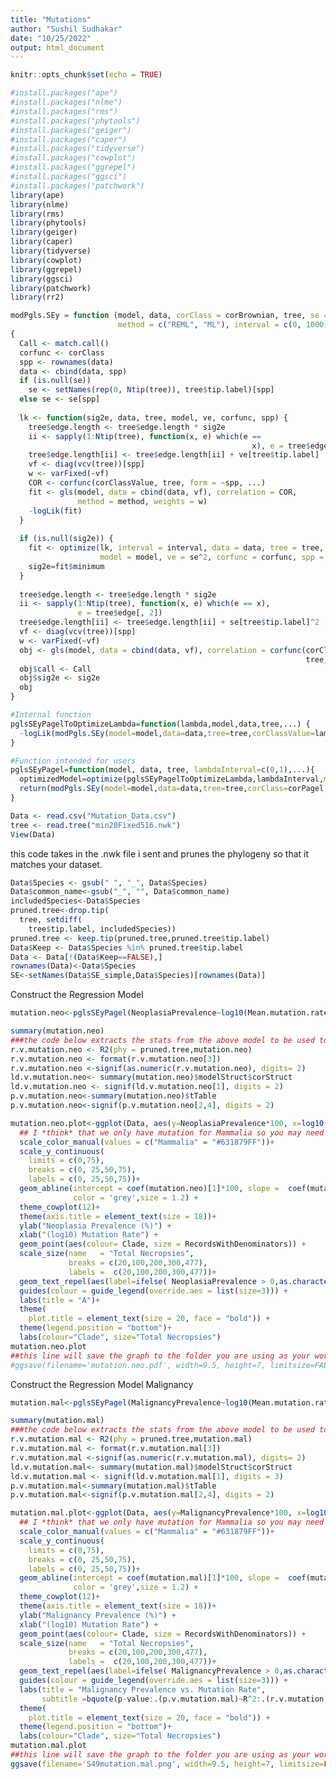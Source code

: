 ```yaml
---
title: "Mutations"
author: "Sushil Sudhakar"
date: "10/25/2022"
output: html_document
---
```


```r
knitr::opts_chunk$set(echo = TRUE)
```

```r
#install.packages("ape")
#install.packages("nlme")
#install.packages("rms")
#install.packages("phytools")
#install.packages("geiger")
#install.packages("caper")
#install.packages("tidyverse")
#install.packages("cowplot")
#install.packages("ggrepel")
#install.packages("ggsci")
#install.packages("patchwork")
library(ape)
library(nlme)
library(rms)
library(phytools)
library(geiger)
library(caper)
library(tidyverse)
library(cowplot)
library(ggrepel)
library(ggsci)
library(patchwork)
library(rr2)
```

```r
modPgls.SEy = function (model, data, corClass = corBrownian, tree, se = NULL, 
                        method = c("REML", "ML"), interval = c(0, 1000), corClassValue=1, sig2e=NULL, ...) 
{
  Call <- match.call()
  corfunc <- corClass
  spp <- rownames(data)
  data <- cbind(data, spp)
  if (is.null(se)) 
    se <- setNames(rep(0, Ntip(tree)), tree$tip.label)[spp]
  else se <- se[spp]
  
  lk <- function(sig2e, data, tree, model, ve, corfunc, spp) {
    tree$edge.length <- tree$edge.length * sig2e
    ii <- sapply(1:Ntip(tree), function(x, e) which(e == 
                                                      x), e = tree$edge[, 2])
    tree$edge.length[ii] <- tree$edge.length[ii] + ve[tree$tip.label]
    vf <- diag(vcv(tree))[spp]
    w <- varFixed(~vf)
    COR <- corfunc(corClassValue, tree, form = ~spp, ...)
    fit <- gls(model, data = cbind(data, vf), correlation = COR, 
               method = method, weights = w)
    -logLik(fit)
  }
  
  if (is.null(sig2e)) {
    fit <- optimize(lk, interval = interval, data = data, tree = tree, 
                    model = model, ve = se^2, corfunc = corfunc, spp = spp)
    sig2e=fit$minimum
  }
  
  tree$edge.length <- tree$edge.length * sig2e
  ii <- sapply(1:Ntip(tree), function(x, e) which(e == x), 
               e = tree$edge[, 2])
  tree$edge.length[ii] <- tree$edge.length[ii] + se[tree$tip.label]^2
  vf <- diag(vcv(tree))[spp]
  w <- varFixed(~vf)
  obj <- gls(model, data = cbind(data, vf), correlation = corfunc(corClassValue, 
                                                                  tree, form = ~spp, ...), weights = w, method = method)
  obj$call <- Call
  obj$sig2e <- sig2e
  obj
}

#Internal function
pglsSEyPagelToOptimizeLambda=function(lambda,model,data,tree,...) {
  -logLik(modPgls.SEy(model=model,data=data,tree=tree,corClassValue=lambda,corClass=corPagel,fixed=T,...)) #Returns -logLikelihood of the pgls.SEy model with lambda fixed to the value of the lambda argument. sig2e will be optimized within modPgls.SEy unless given as an argument here
}

#Function intended for users
pglsSEyPagel=function(model, data, tree, lambdaInterval=c(0,1),...){
  optimizedModel=optimize(pglsSEyPagelToOptimizeLambda,lambdaInterval,model=model,data=data,tree=tree,...) #Optimizes lambda in the lambdaInterval using the pglsSEyPagelToOptimizeLambda function
  return(modPgls.SEy(model=model,data=data,tree=tree,corClass=corPagel,fixed=T,corClassValue=optimizedModel$minimum,...)) #Returns the final model fit
}
```

```r
Data <- read.csv("Mutation_Data.csv")
tree <- read.tree("min20Fixed516.nwk")
View(Data)
```


this code takes in the .nwk file i sent and prunes the phylogeny so that it matches your dataset.
```r
Data$Species <- gsub(" ", "_", Data$Species) 
Data$common_name<-gsub("_", "", Data$common_name)
includedSpecies<-Data$Species
pruned.tree<-drop.tip(
  tree, setdiff(
    tree$tip.label, includedSpecies))
pruned.tree <- keep.tip(pruned.tree,pruned.tree$tip.label)
Data$Keep <- Data$Species %in% pruned.tree$tip.label
Data <- Data[!(Data$Keep==FALSE),]
rownames(Data)<-Data$Species
SE<-setNames(Data$SE_simple,Data$Species)[rownames(Data)]
```

Construct the Regression Model    
```r
mutation.neo<-pglsSEyPagel(NeoplasiaPrevalence~log10(Mean.mutation.rate..SBS.genome.year.),data=Data,tree=pruned.tree,se=SE,method = "ML")
```

```r
summary(mutation.neo) 
###the code below extracts the stats from the above model to be used to construct the regression graph
r.v.mutation.neo <- R2(phy = pruned.tree,mutation.neo)
r.v.mutation.neo <- format(r.v.mutation.neo[3])
r.v.mutation.neo <-signif(as.numeric(r.v.mutation.neo), digits= 2)
ld.v.mutation.neo<- summary(mutation.neo)$modelStruct$corStruct
ld.v.mutation.neo <- signif(ld.v.mutation.neo[1], digits = 2)
p.v.mutation.neo<-summary(mutation.neo)$tTable
p.v.mutation.neo<-signif(p.v.mutation.neo[2,4], digits = 2)
```

```r
mutation.neo.plot<-ggplot(Data, aes(y=NeoplasiaPrevalence*100, x=log10(Mean.mutation.rate..SBS.genome.year.)))+
  ## I *think* that we only have mutation for Mammalia so you may need to change the line below
  scale_color_manual(values = c("Mammalia" = "#631879FF"))+
  scale_y_continuous(
    limits = c(0,75),
    breaks = c(0, 25,50,75),
    labels = c(0, 25,50,75))+
  geom_abline(intercept = coef(mutation.neo)[1]*100, slope =  coef(mutation.neo)[2]*100,
              color = 'grey',size = 1.2) +
  theme_cowplot(12)+
  theme(axis.title = element_text(size = 18))+
  ylab("Neoplasia Prevalence (%)") +
  xlab("(log10) Mutation Rate") +
  geom_point(aes(colour= Clade, size = RecordsWithDenominators)) +
  scale_size(name   = "Total Necropsies",
             breaks = c(20,100,200,300,477),
             labels =  c(20,100,200,300,477))+
  geom_text_repel(aes(label=ifelse( NeoplasiaPrevalence > 0,as.character(common_name),'')),max.overlaps = Inf,size=5, direction = "y")+
  guides(colour = guide_legend(override.aes = list(size=3))) +
  labs(title = "A")+
  theme(
    plot.title = element_text(size = 20, face = "bold")) +
  theme(legend.position = "bottom")+
  labs(colour="Clade", size="Total Necropsies")
mutation.neo.plot
##this line will save the graph to the folder you are using as your working directory
#ggsave(filename='mutation.neo.pdf', width=9.5, height=7, limitsize=FALSE,bg="white")
```
Construct the Regression Model  Malignancy  
```r
mutation.mal<-pglsSEyPagel(MalignancyPrevalence~log10(Mean.mutation.rate..SBS.genome.year.),data=Data,tree=pruned.tree,se=SE,method = "ML")
```


```r
summary(mutation.mal) 
###the code below extracts the stats from the above model to be used to construct the regression graph
r.v.mutation.mal <- R2(phy = pruned.tree,mutation.mal)
r.v.mutation.mal <- format(r.v.mutation.mal[3])
r.v.mutation.mal <-signif(as.numeric(r.v.mutation.mal), digits= 2)
ld.v.mutation.mal<- summary(mutation.mal)$modelStruct$corStruct
ld.v.mutation.mal <- signif(ld.v.mutation.mal[1], digits = 3)
p.v.mutation.mal<-summary(mutation.mal)$tTable
p.v.mutation.mal<-signif(p.v.mutation.mal[2,4], digits = 2)
```

```r



mutation.mal.plot<-ggplot(Data, aes(y=MalignancyPrevalence*100, x=log10(Mean.mutation.rate..SBS.genome.year.)))+
  ## I *think* that we only have mutation for Mammalia so you may need to change the line below
  scale_color_manual(values = c("Mammalia" = "#631879FF"))+
  scale_y_continuous(
    limits = c(0,75),
    breaks = c(0, 25,50,75),
    labels = c(0, 25,50,75))+
  geom_abline(intercept = coef(mutation.mal)[1]*100, slope =  coef(mutation.mal)[2]*100,
              color = 'grey',size = 1.2) +
  theme_cowplot(12)+
  theme(axis.title = element_text(size = 18))+
  ylab("Malignancy Prevalence (%)") +
  xlab("(log10) Mutation Rate") +
  geom_point(aes(colour= Clade, size = RecordsWithDenominators)) +
  scale_size(name   = "Total Necropsies",
             breaks = c(20,100,200,300,477),
             labels =  c(20,100,200,300,477))+
  geom_text_repel(aes(label=ifelse( MalignancyPrevalence > 0,as.character(common_name),'')),max.overlaps = Inf,size=5, direction = "y")+
  guides(colour = guide_legend(override.aes = list(size=3))) +
  labs(title = "Malignancy Prevalence vs. Mutation Rate",  
       subtitle =bquote(p-value:.(p.v.mutation.mal)~R^2:.(r.v.mutation.mal)~Lambda:.(ld.v.mutation.mal))) +
  theme(
    plot.title = element_text(size = 20, face = "bold")) +
  theme(legend.position = "bottom")+
  labs(colour="Clade", size="Total Necropsies")
mutation.mal.plot
##this line will save the graph to the folder you are using as your working directory
ggsave(filename='S49mutation.mal.png', width=9.5, height=7, limitsize=FALSE,bg="white")
```





